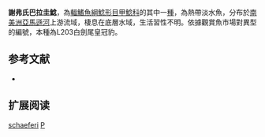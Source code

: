 {{Speciesbox
| name = 謝弗氏巴拉圭鯰
| image = 
| image_width = 250px
| image_caption = 
| status = NE
| status_system = IUCN3.1
| genus = Panaque
| species = schaeferi
| authority = Lujan, Hidalgo & Stewart, 2010
| synonyms = 
}} 
'''謝弗氏巴拉圭鯰'''，為[[輻鰭魚綱|輻鰭魚綱]][[鯰形目|鯰形目]][[甲鯰科|甲鯰科]]的其中一[[種|種]]，為熱帶淡水魚，分布於[[南美洲|南美洲]][[亞馬遜河|亞馬遜河]]上游流域，棲息在底層水域，生活習性不明。依據觀賞魚市場對異型的編號，本種為L203白劍尾皇冠豹。

== 参考文献 ==
*{{FishBase_species|genus=Panaque|species=schaeferi|year=2014|month=11}}

== 扩展阅读 ==
{{refbegin}}
{{wikispecies-inline|Panaque schaeferi|謝弗氏巴拉圭鯰}}
{{refend}}
{{Taxonbar|from=Q6409853}}

[[Category:巴拉圭鯰屬|schaeferi]]
[[Category:2010年描述的鱼类|P]]